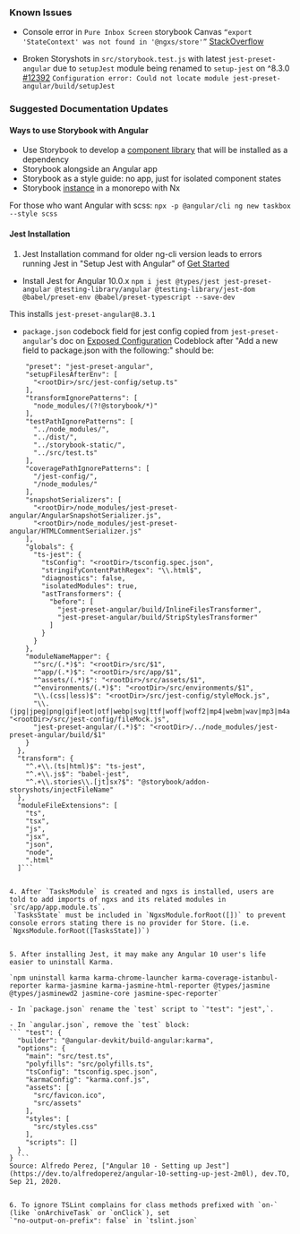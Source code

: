 
<Meta title="Read Me" />

### Known Issues

- Console error in `Pure Inbox Screen` storybook Canvas
      `“export 'StateContext' was not found in '@ngxs/store'”`
      [StackOverflow](https://stackoverflow.com/questions/62150187/nxgs-warning-of-export-statecontext-was-not-found-in-ngxs-store)

- Broken Storyshots in `src/storybook.test.js` with latest `jest-preset-angular` due to `setupJest` module being renamed to `setup-jest` on ^8.3.0 [#12392](https://github.com/storybookjs/storybook/issues/12392)
`Configuration error: Could not locate module jest-preset-angular/build/setupJest`

### Suggested Documentation Updates

#### Ways to use Storybook with Angular
- Use Storybook to develop a [component library](https://indepth.dev/how-to-build-a-component-library-with-angular-and-storybook/) that will be installed as a dependency
- Storybook alongside an Angular app
- Storybook as a style guide: no app, just for isolated component states
- Storybook [instance](https://medium.com/front-end-weekly/creating-a-storybook-instance-including-stories-from-multiple-libraries-in-a-nrwl-nx-workspace-89009a2bddf7) in a monorepo with Nx


For those who want Angular with scss:
`npx -p @angular/cli ng new taskbox --style scss`

 #### Jest Installation
1. Jest Installation command for older ng-cli version leads to errors running Jest in "Setup Jest with Angular" of [Get Started](https://www.learnstorybook.com/intro-to-storybook/angular/en/get-started/)

  - Install Jest for Angular 10.0.x
  `npm i jest @types/jest jest-preset-angular @testing-library/angular @testing-library/jest-dom @babel/preset-env @babel/preset-typescript --save-dev`

  This installs `jest-preset-angular@8.3.1`

 - `package.json` codebock field for jest config copied from `jest-preset-angular`'s doc on [Exposed Configuration](https://github.com/thymikee/jest-preset-angular#exposed-configuration)
   Codeblock after "Add a new field to package.json with the following:" should be:

  ```"jest": {
      "preset": "jest-preset-angular",
      "setupFilesAfterEnv": [
        "<rootDir>/src/jest-config/setup.ts"
      ],
      "transformIgnorePatterns": [
        "node_modules/(?!@storybook/*)"
      ],
      "testPathIgnorePatterns": [
        "../node_modules/",
        "../dist/",
        "../storybook-static/",
        "../src/test.ts"
      ],
      "coveragePathIgnorePatterns": [
        "/jest-config/",
        "/node_modules/"
      ],
      "snapshotSerializers": [
        "<rootDir>/node_modules/jest-preset-angular/AngularSnapshotSerializer.js",
        "<rootDir>/node_modules/jest-preset-angular/HTMLCommentSerializer.js"
      ],
      "globals": {
        "ts-jest": {
          "tsConfig": "<rootDir>/tsconfig.spec.json",
          "stringifyContentPathRegex": "\\.html$",
          "diagnostics": false,
          "isolatedModules": true,
          "astTransformers": {
            "before": [
              "jest-preset-angular/build/InlineFilesTransformer",
              "jest-preset-angular/build/StripStylesTransformer"
            ]
          }
        }
      },
      "moduleNameMapper": {
        "^src/(.*)$": "<rootDir>/src/$1",
        "^app/(.*)$": "<rootDir>/src/app/$1",
        "^assets/(.*)$": "<rootDir>/src/assets/$1",
        "^environments/(.*)$": "<rootDir>/src/environments/$1",
        "\\.(css|less)$": "<rootDir>/src/jest-config/styleMock.js",
        "\\.(jpg|jpeg|png|gif|eot|otf|webp|svg|ttf|woff|woff2|mp4|webm|wav|mp3|m4a|aac|oga)$": "<rootDir>/src/jest-config/fileMock.js",
        "jest-preset-angular/(.*)$": "<rootDir>/../node_modules/jest-preset-angular/build/$1"
      }
    },
    "transform": {
      "^.+\\.(ts|html)$": "ts-jest",
      "^.+\\.js$": "babel-jest",
      "^.+\\.stories\\.[jt]sx?$": "@storybook/addon-storyshots/injectFileName"
    },
    "moduleFileExtensions": [
      "ts",
      "tsx",
      "js",
      "jsx",
      "json",
      "node",
      ".html"
    ]```


4. After `TasksModule` is created and ngxs is installed, users are told to add imports of ngxs and its related modules in `src/app/app.module.ts`.
   `TasksState` must be included in `NgxsModule.forRoot([])` to prevent console errors stating there is no provider for Store. (i.e. `NgxsModule.forRoot([TasksState])`)


5. After installing Jest, it may make any Angular 10 user's life easier to uninstall Karma.

  `npm uninstall karma karma-chrome-launcher karma-coverage-istanbul-reporter karma-jasmine karma-jasmine-html-reporter @types/jasmine @types/jasminewd2 jasmine-core jasmine-spec-reporter`

- In `package.json` rename the `test` script to `"test": "jest",`.

- In `angular.json`, remove the `test` block:
  ``` "test": {
    "builder": "@angular-devkit/build-angular:karma",
    "options": {
      "main": "src/test.ts",
      "polyfills": "src/polyfills.ts",
      "tsConfig": "tsconfig.spec.json",
      "karmaConfig": "karma.conf.js",
      "assets": [
        "src/favicon.ico",
        "src/assets"
      ],
      "styles": [
        "src/styles.css"
      ],
      "scripts": []
    }
  } ```
  Source: Alfredo Perez, ["Angular 10 - Setting up Jest"](https://dev.to/alfredoperez/angular-10-setting-up-jest-2m0l), dev.TO, Sep 21, 2020.


6. To ignore TSLint complains for class methods prefixed with `on-` (like `onArchiveTask` or `onClick`), set
`"no-output-on-prefix": false` in `tslint.json`

